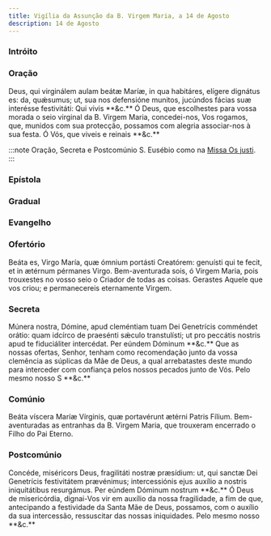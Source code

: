 ```yaml
---
title: Vigília da Assunção da B. Virgem Maria, a 14 de Agosto
description: 14 de Agosto
---
```



### Intróito

<LinkCard
  href="/missal/comum/21virgemnaomartir2#intróito"
  title="Virgem não Mártir - Missa Vultum tuum"
/>

### Oração

<div class="side-by-side not-content">
  <span class="text-justify">
    Deus, qui virginálem aulam beátæ Maríæ, in qua habitáres, elígere dignátus
    es: da, quǽsumus; ut, sua nos defensióne munitos, jucúndos fácias suæ
    interésse festivitáti: Qui vivis **&c.**
  </span>
  <span class="text-justify">
    Ó Deus, que escolhestes para vossa morada o seio virginal da B. Virgem
    Maria, concedei-nos, Vos rogamos, que, munidos com sua protecção, possamos
    com alegria associar-nos à sua festa. Ó Vós, que viveis e reinais **&c.**
  </span>
</div>

:::note
Oração, Secreta e Postcomúnio S. Eusébio como na [Missa Os justi](/missal/comum/14confessoresnaopontifices1).
:::

### Epístola

<LinkCard
  href="/missal/santos/07-16-1#epístola"
  title="B. Virgem Maria do Monte Carmelo"
/>

### Gradual

<LinkCard
  href="/missal/santos/07-02#gradual"
  title="Visitação da B. Virgem Maria"
/>

### Evangelho

<LinkCard
  href="/missal/comum/26festasmaria1#evangelho"
  title="Festas da B. Virgem Maria - Missa Salve, sancta Parens"
/>

### Ofertório

<div class="side-by-side not-content">
  <span class="text-justify">
    Beáta es, Virgo María, quæ ómnium portásti Creatórem: genuísti qui te fecit,
    et in ætérnum pérmanes Virgo.
  </span>
  <span class="text-justify">
    Bem-aventurada sois, ó Virgem Maria, pois trouxestes no vosso seio o Criador
    de todas as coisas. Gerastes Aquele que vos criou; e permanecereis
    eternamente Virgem.
  </span>
</div>

### Secreta

<div class="side-by-side not-content">
  <span class="text-justify">
    Múnera nostra, Dómine, apud cleméntiam tuam Dei Genetrícis comméndet orátio:
    quam idcírco de praesénti sǽculo transtulísti; ut pro peccátis nostris apud
    te fiduciáliter intercédat. Per eúndem Dóminum **&c.**
  </span>
  <span class="text-justify">
    Que as nossas ofertas, Senhor, tenham como recomendação junto da vossa
    clemência as súplicas da Mãe de Deus, a qual arrebatastes deste mundo para
    interceder com confiança pelos nossos pecados junto de Vós. Pelo mesmo nosso
    S **&c.**
  </span>
</div>

### Comúnio

<div class="side-by-side not-content">
  <span class="text-justify">
    Beáta víscera Maríæ Vírginis, quæ portavérunt ætérni Patris Fílium.
  </span>
  <span class="text-justify">
    Bem-aventuradas as entranhas da B. Virgem Maria, que trouxeram encerrado o
    Filho do Pai Eterno.
  </span>
</div>

### Postcomúnio

<div class="side-by-side not-content">
  <span class="text-justify">
    Concéde, miséricors Deus, fragilitáti nostræ præsídium: ut, qui sanctæ Dei
    Genetrícis festivitátem prævénimus; intercessiónis ejus auxílio a nostris
    iniquitátibus resurgámus. Per eúndem Dóminum nostrum **&c.**
  </span>
  <span class="text-justify">
    Ó Deus de misericórdia, dignai-Vos vir em auxílio da nossa fragilidade, a
    fim de que, antecipando a festividade da Santa Mãe de Deus, possamos, com o
    auxílio da sua intercessão, ressuscitar das nossas iniquidades. Pelo mesmo
    nosso **&c.**
  </span>
</div>
